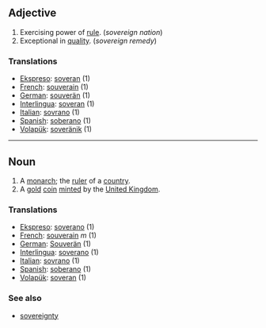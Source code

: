 ==Adjective== 

# Exercising power of [[rule]].  (''sovereign nation'')
# Exceptional in [[quality]].  (''sovereign remedy'')

===Translations=== 
*[[Ekspreso]]: [[soveran]] (1)
*[[French]]: [[souverain]]  (1)
*[[German]]: [[souverän]]  (1)
*[[Interlingua]]: [[soveran]]  (1)
*[[Italian]]: [[sovrano]]  (1)
*[[Spanish]]: [[soberano]] (1)
*[[Volapük]]: [[soveränik]] (1)
 
----

==Noun== 

#A [[monarch]]; the [[ruler]] of a [[country]].
#A [[gold]] [[coin]] [[mint]]ed by the [[United Kingdom]].

=== Translations === 
*[[Ekspreso]]: [[soverano]] (1)
*[[French]]: [[souverain]] ''m'' (1)
*[[German]]: [[Souverän]]  (1)
*[[Interlingua]]: [[soverano]] (1) 
*[[Italian]]: [[sovrano]]  (1)
*[[Spanish]]: [[soberano]] (1)
*[[Volapük]]: [[soveran]] (1)

=== See also ===
*[[sovereignty]]